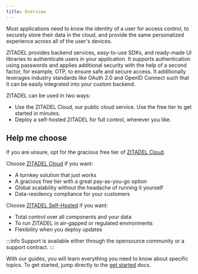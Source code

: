 ```yaml
---
title: Overview
---
```


Most applications need to know the identity of a user for access control, to securely store their data in the cloud, and provide the same personalized experience across all of the user's devices.

ZITADEL provides backend services, easy-to-use SDKs, and ready-made UI libraries to authenticate users in your application. It supports authentication using passwords and applies additional security with the help of a second factor, for example, OTP, to ensure safe and secure access.
It additionally leverages industry standards like OAuth 2.0 and OpenID Connect such that it can be easily integrated into your custom backend.

ZITADEL can be used in two ways:
- Use the ZITADEL Cloud, our public cloud service. Use the free tier to get started in minutes.
- Deploy a self-hosted ZITADEL for full control, wherever you like.


## Help me choose

If you are unsure, opt for the gracious free tier of [ZITADEL Cloud](./manage/cloud/overview).

Choose [ZITADEL Cloud](./manage/cloud/overview) if you want:

- A turnkey solution that just works
- A gracious free tier with a great pay-as-you-go option
- Global scalability without the headache of running it yourself
- Data-residency compliance for your customers

Choose [ZITADEL Self-Hosted](/self-hosting/deploy/overview) if you want:

- Total control over all components and your data
- To run ZITADEL in air-gapped or regulated environments
- Flexibility when you deploy updates

:::info
Support is available either through the opensource community or a support contract.
:::


With our guides, you will learn everything you need to know about specific topics. To get started, jump directly to the [get started](./start/quickstart) docs.
